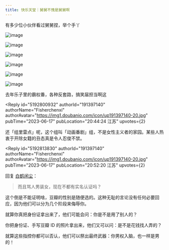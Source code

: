 ```yaml
---
title: 快乐天堂｜舅舅不愧是舅舅啊
---
```



<Forum groupName="动画番剧" groupUrl="https://www.douban.com/group/596353/" archivedAt="2025-05-16T14:28:18.473Z">
  <Post
    id="290126107"
    title="快乐天堂｜舅舅不愧是舅舅啊"
    url="https://www.douban.com/group/topic/290126107/?_spm_id=MjcxMzQzMTMy"
    pubTime="2023-06-20"
    highlightUserId="191397140"
  >
有多少位小伙伴看过舅舅捏，举个手丫



![image](https://img2.doubanio.com/view/group_topic/l/public/p612936921.webp)

![image](https://img9.doubanio.com/view/group_topic/l/public/p612936924.webp)

![image](https://img9.doubanio.com/view/group_topic/l/public/p612936925.webp)

![image](https://img9.doubanio.com/view/group_topic/l/public/p612927276.webp)

![image](https://img3.doubanio.com/view/group_topic/l/public/p612927277.webp)

![image](https://img1.doubanio.com/view/group_topic/l/public/p612927278.webp)

去年乐子里的霸权番，各种反套路，搞笑届担当啊这

<Reply
  id="5192800932"
  authorId="191397140"
  authorName="Fisherchenxi"
  authorAvatar="https://img1.doubanio.com/icon/up191397140-20.jpg"
  pubTime="2023-06-17"
  pubLocation="20:44:24 江苏"
  upvotes={2}
>
还「组里雷点」呢，这个组叫「动画番剧」组，不是女性主义者的家园。某些人热衷于开除女籍的丑态真是令人忍俊不禁。
</Reply>

<Reply
  id="5192813830"
  authorId="191397140"
  authorName="Fisherchenxi"
  authorAvatar="https://img1.doubanio.com/icon/up191397140-20.jpg"
  pubTime="2023-06-17"
  pubLocation="20:52:20 江苏"
  upvotes={2}
>
回复 [白鹤闲尘](https://www.douban.com/people/271343132/)：
> 而且骂人男装女，现在不都有实名认证吗？

这个倒是不能证明啥，豆瓣的性别是随便选的。这种无耻的言论没有任何必要回应，因为他们可以分为几个阶段来侮辱你。

就算你真把身份证拿出来了，他们可能会问：你是不是用了别人的？

你把身份证、手写豆瓣 ID 的照片拿出来，他们又可以问：是不是花钱找人弄的？

就算这些指控你都可以否认，他们可以祭出最终武器：你男权入脑，也一样是男的！
</Reply>
  </Post>
</Forum>
